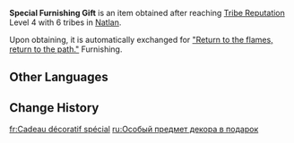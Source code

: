 {{Item Infobox
|id           = 410024
|image        = Item Special Furnishing Gift.png
|type         = Consumables
|invCategory  = 
|quality      = 5
|description  = It seems to contain a mysterious furnishing for the Serenitea Pot. Just looking at the magnificent packaging, it's gotta be quality stuff...
|source1      = Reach [[Tribe Reputation]] Level 4 with 6 tribes in [[Natlan]]
}}
'''Special Furnishing Gift''' is an item obtained after reaching [[Tribe Reputation]] Level 4 with 6 tribes in [[Natlan]].

Upon obtaining, it is automatically exchanged for [["Return to the flames, return to the path."]] Furnishing.

==Other Languages==
{{Other Languages
|default_hidden = 1
|en       = Special Furnishing Gift
|zhs      = 特别的摆设赠礼
|zhs_rm   = 
|zht      = 特別的擺設贈禮
|zht_rm   = 
|zh_tl    = 
|ja       = 特別な調度品の贈り物
|ja_rm    = Tokubetsu-na Choudohin no Okurimono
|ja_tl    = 
|ko       = 특별한 장식 선물
|ko_tl    = 
|es       = Decoración especial de regalo
|es_tl    = 
|fr       = Cadeau décoratif spécial
|fr_tl    = 
|ru       = Особый предмет декора в подарок
|ru_tl    = 
|th       = เฟอร์นิเจอร์ของขวัญสุดพิเศษ (III)
|th_rm    = 
|th_tl    = 
|vi       = Quà Tặng Đồ Trang Trí Đặc Biệt
|vi_tl    = 
|de       = Besonderes Dekorationsgeschenk
|de_tl    = 
|id       = Hadiah Perabotan yang Spesial
|id_tl    = 
|pt       = Presente de Decoração Especial
|pt_tl    = 
|tr       = Özel Dekorasyon Hediyesi
|tr_tl    = 
|it       = Decorazione regalo speciale
|it_tl    = 
}}

==Change History==
{{Change History|5.0}}

[[fr:Cadeau décoratif spécial]]
[[ru:Особый предмет декора в подарок]]